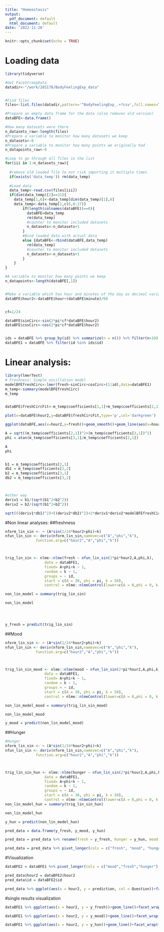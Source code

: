 ```yaml
---
title: "Homeostasis"
output:
  pdf_document: default
  html_document: default
date: '2022-11-26'
---
```


```r
knitr::opts_chunk$set(echo = TRUE)
```

# Loading data

```r
library(tidyverse)

#Get FaceStroopData
datadir<-"/work/285178/BodyFeelingExp_data"


#Find files
files<-list.files(datadir,pattern='^BodyFeelingExp_.+?csv',full.names=TRUE)

#Prepare an empty data frame for the data (also removes old version)
dataBFE<-data.frame()

#How many datasets were there
n_datasets_raw<-length(files)
#Prepare a variable to monitor how many datasets we keep
n_datasets<-0
#Prepare a variable to monitor how many points we originally had
n_datapoints_raw<-0

#Loop to go through all files in the list
for(iii in 1:n_datasets_raw){
  
  #remove old loaded file to not risk importing it multiple times
  if(exists('data_temp')) rm(data_temp)
  
  #Load data
  data_temp<-read.csv(files[iii])
  if(dim(data_temp)[2]==31){
    data_temp[1,6]<-data_temp[dim(data_temp)[1],6]
    data_temp<-data_temp[1,c(6,8:27)]
        if(length(colnames(dataBFE))==0){
          dataBFE=data_temp
          rm(data_temp)
          #counter to monitor included datasets
          n_datasets<-n_datasets+1
        }
        #Bind loaded data with actual data
        else {dataBFE<-rbind(dataBFE,data_temp)
          rm(data_temp)
          #counter to monitor included datasets
          n_datasets<-n_datasets+1
        }
    }
}

#A variable to monitor how many points we keep
n_datapoints<-length(dataBFE[,1])


#Make a variable which has hour and minutes of the day as decimal variable
dataBFE$hour2<-dataBFE$hour+(dataBFE$minute)/60


cf=1/24

dataBFE$sinCirc<-sin(2*pi*cf*dataBFE$hour2)
dataBFE$cosCirc<-cos(2*pi*cf*dataBFE$hour2)


ids = dataBFE %>% group_by(id) %>% summarize(n = n()) %>% filter(n>10)
dataBFE1 = dataBFE %>% filter(id %in% ids$id)

```

# Linear analysis:

```r
library(lmerTest)
# Freshness: Simple oscillation model
modelBFEfreshCirc<-lmer(fresh~sinCirc+cosCirc+(1|id),data=dataBFE1)
m_temp<-summary(modelBFEfreshCirc)
m_temp


dataBFE$freshCircFit<-m_temp$coefficients[1,1]+m_temp$coefficients[2,1]*dataBFE$sinCirc+m_temp$coefficients[3,1]*dataBFE$cosCirc

plot(x=dataBFE$hour2,y=dataBFE$freshCircFit,type='p',col='darkgreen')

ggplot(dataBFE,aes(x=hour2,y=fresh))+geom_smooth()+geom_line(aes(x=hour2,y=freshCircFit),col='darkgreen')+labs(x='Time of day (hours)', y='Tired/Fresh')

A = sqrt((m_temp$coefficients[2,1])^2+(m_temp$coefficients[3,1])^2)
phi = atan(m_temp$coefficients[3,1]/m_temp$coefficients[2,1])

A
phi


b1 = m_temp$coefficients[2,1]
db1 = m_temp$coefficients[2,2]
b2 = m_temp$coefficients[3,1]
db2 = m_temp$coefficients[3,2]



#other way
deriv1 = b1/(sqrt(b1^2+b2^2))
deriv2 = b2/(sqrt(b1^2+b2^2))

sqrt(((deriv1*db1)^2)+((deriv2*db2)^2)+2*deriv1*deriv2*modelBFEfreshCirc@vcov_beta[2,3])

```


#Non linear analyses:
##freshness

```r
nform_lin_sin <- ~ (A*sin(1/24*hour2+phi)+k)
nfun_lin_sin <- deriv(nform_lin_sin,namevec=c("A","phi","k"),
              function.arg=c("hour2","A","phi","k"))



trig_lin_sin <- nlme::nlme(fresh ~ nfun_lin_sin(2*pi*hour2,A,phi,k), 
                  data = dataBFE1,
                  fixed= A+phi+k ~ 1, 
                  random = k ~ 1, 
                  groups = ~ id, 
                  start = c(A = 30, phi = pi, k = 50),
                  control = nlme::nlmeControl(lower=c(A = 0,phi = 0, k = 0), upper=c(A = -1,phi = 2*pi,k = 100)))

non_lin_model = summary(trig_lin_sin)

non_lin_model




y_fresh = predict(trig_lin_sin)
```

##Mood

```r
nform_lin_sin <- ~ (A*sin(1/24*hour2+phi)+k)
nfun_lin_sin <- deriv(nform_lin_sin,namevec=c("A","phi","k"),
              function.arg=c("hour2","A","phi","k"))



trig_lin_sin_mood <- nlme::nlme(mood ~ nfun_lin_sin(2*pi*hour2,A,phi,k), 
                  data = dataBFE1,
                  fixed= A+phi+k ~ 1, 
                  random = k ~ 1, 
                  groups = ~ id, 
                  start = c(A = 30, phi = pi, k = 50),
                  control = nlme::nlmeControl(lower=c(A = 0,phi = 0, k = 0), upper=c(A = -1,phi = 2*pi,k = 100)))

non_lin_model_mood = summary(trig_lin_sin_mood)

non_lin_model_mood

y_mood = predict(non_lin_model_mood)
```

##Hunger

```r
#Hunger
nform_lin_sin <- ~ (A*sin(1/24*hour2+phi)+k)
nfun_lin_sin <- deriv(nform_lin_sin,namevec=c("A","phi","k"),
              function.arg=c("hour2","A","phi","k"))



trig_lin_sin_hun <- nlme::nlme(hunger ~ nfun_lin_sin(2*pi*hour2,A,phi,k), 
                  data = dataBFE1,
                  fixed= A+phi+k ~ 1, 
                  random = k ~ 1, 
                  groups = ~ id, 
                  start = c(A = 30, phi = pi, k = 50),
                  control = nlme::nlmeControl(lower=c(A = 0,phi = 0, k = 0), upper=c(A = -1,phi = 2*pi,k = 100)))
non_lin_model_hun = summary(trig_lin_sin_hun)

non_lin_model_hun

y_hun = predict(non_lin_model_hun)

pred_data = data.frame(y_fresh, y_mood, y_hun)

pred_data = pred_data %>% rename(fresh = y_fresh, hunger = y_hun, mood = y_mood)

pred_data = pred_data %>% pivot_longer(cols = c("fresh", "mood", "hunger"), names_to = "Question",values_to = "prediction")
```

#Visualization

```r

dataBFE2 = dataBFE1 %>% pivot_longer(cols = c("mood","fresh","hunger"), names_to = "Question", values_to = "Score")

pred_data$hour2 = dataBFE2$hour2
pred_data$id = dataBFE2$id

pred_data %>% ggplot(aes(x = hour2, y = prediction, col = Question))+facet_wrap(~id, nrow = 3)+theme_bw()+geom_point(data = dataBFE2, aes(x= hour2, y = Score))+geom_line()+ylab("Score")+xlab("Time after midnight")+theme(text = element_text(size=20))+scale_x_continuous(breaks = seq(0,24,length.out = 5))
```
#single results visualization

```r
dataBFE1 %>% ggplot(aes(x = hour2, y = y_fresh))+geom_line()+facet_wrap(~id, nrow = 3)+theme_bw()+geom_point(aes(x = hour2, y = fresh))+ylab("Freshness score")+xlab("Time after midnight")
```

```r

dataBFE1 %>% ggplot(aes(x = hour2, y = y_mood))+geom_line()+facet_wrap(~id, nrow = 3)+theme_bw()+geom_point(aes(x = hour2, y = mood))+ylab("mood score")+xlab("Time after midnight")

```



```r
dataBFE1 %>% ggplot(aes(x = hour2, y = y_hun))+geom_line()+facet_wrap(~id, nrow = 3)+theme_bw()+geom_point(aes(x = hour2, y = hunger))+ylab("hunger score")+xlab("Time after midnight")

```

